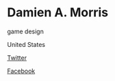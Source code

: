 # Damien A. Morris

<Skills>

game design

</Skills>

<Location>

United States

</Location>

<Personal>

[Twitter](https://twitter.com/DamienAM)

</Personal>

<Business>

[Facebook](https://facebook.com/angelwolfstudios)

</Business>


